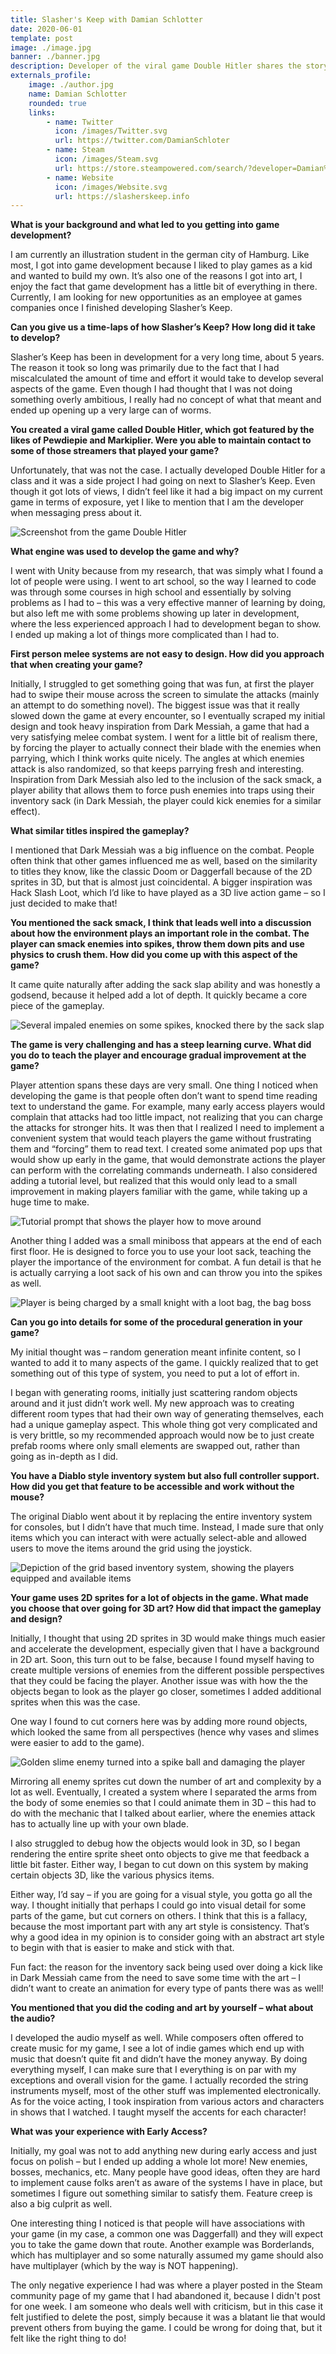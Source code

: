 ```yaml
---
title: Slasher's Keep with Damian Schlotter
date: 2020-06-01
template: post
image: ./image.jpg
banner: ./banner.jpg
description: Developer of the viral game Double Hitler shares the story and lessons learned behind developing his first Steam release.
externals_profile:
    image: ./author.jpg
    name: Damian Schlotter
    rounded: true
    links:
        - name: Twitter
          icon: /images/Twitter.svg
          url: https://twitter.com/DamianSchloter
        - name: Steam
          icon: /images/Steam.svg
          url: https://store.steampowered.com/search/?developer=Damian%20Schloter
        - name: Website
          icon: /images/Website.svg
          url: https://slasherskeep.info
---
```


**What is your background and what led to you getting into game development?**  
  
I am currently an illustration student in the german city of Hamburg. Like most, I got into game development because I liked to play games as a kid and wanted to build my own. It’s also one of the reasons I got into art, I enjoy the fact that game development has a little bit of everything in there. Currently, I am looking for new opportunities as an employee at games companies once I finished developing Slasher’s Keep.
  
**Can you give us a time-laps of how Slasher’s Keep? How long did it take to develop?**  
  
Slasher’s Keep has been in development for a very long time, about 5 years. The reason it took so long was primarily due to the fact that I had miscalculated the amount of time and effort it would take to develop several aspects of the game. Even though I had thought that I was not doing something overly ambitious, I really had no concept of what that meant and ended up opening up a very large can of worms.
  
**You created a viral game called Double Hitler, which got featured by the likes of Pewdiepie and Markiplier. Were you able to maintain contact to some of those streamers that played your game?**  
  
Unfortunately, that was not the case. I actually developed Double Hitler for a class and it was a side project I had going on next to Slasher’s Keep. Even though it got lots of views, I didn’t feel like it had a big impact on my current game in terms of exposure, yet I like to mention that I am the developer when messaging press about it.
  
![Screenshot from the game Double Hitler](./double-hitler.png) 


**What engine was used to develop the game and why?**  
  
I went with Unity because from my research, that was simply what I found a lot of people were using. I went to art school, so the way I learned to code was through some courses in high school and essentially by solving problems as I had to – this was a very effective manner of learning by doing, but also left me with some problems showing up later in development, where the less experienced approach I had to development began to show. I ended up making a lot of things more complicated than I had to.
  
**First person melee systems are not easy to design. How did you approach that when creating your game?**  
  
Initially, I struggled to get something going that was fun, at first the player had to swipe their mouse across the screen to simulate the attacks (mainly an attempt to do something novel). The biggest issue was that it really slowed down the game at every encounter, so I eventually scraped my initial design and took heavy inspiration from Dark Messiah, a game that had a very satisfying melee combat system. I went for a little bit of realism there, by forcing the player to actually connect their blade with the enemies when parrying, which I think works quite nicely. The angles at which enemies attack is also randomized, so that keeps parrying fresh and interesting. Inspiration from Dark Messiah also led to the inclusion of the sack smack, a player ability that allows them to force push enemies into traps using their inventory sack (in Dark Messiah, the player could kick enemies for a similar effect).
  
**What similar titles inspired the gameplay?**  
  
I mentioned that Dark Messiah was a big influence on the combat. People often think that other games influenced me as well, based on the similarity to titles they know, like the classic Doom or Daggerfall because of the 2D sprites in 3D, but that is almost just coincidental. A bigger inspiration was Hack Slash Loot, which I’d like to have played as a 3D live action game – so I just decided to make that!
  
**You mentioned the sack smack, I think that leads well into a discussion about how the environment plays an important role in the combat. The player can smack enemies into spikes, throw them down pits and use physics to crush them. How did you come up with this aspect of the game?**  
  
It came quite naturally after adding the sack slap ability and was honestly a godsend, because it helped add a lot of depth. It quickly became a core piece of the gameplay.
  
![Several impaled enemies on some spikes, knocked there by the sack slap](./spikes.png)

**The game is very challenging and has a steep learning curve. What did you do to teach the player and encourage gradual improvement at the game?**  
  
Player attention spans these days are very small. One thing I noticed when developing the game is that people often don’t want to spend time reading text to understand the game. For example, many early access players would complain that attacks had too little impact, not realizing that you can charge the attacks for stronger hits. It was then that I realized I need to implement a convenient system that would teach players the game without frustrating them and “forcing” them to read text. I created some animated pop ups that would show up early in the game, that would demonstrate actions the player can perform with the correlating commands underneath. I also considered adding a tutorial level, but realized that this would only lead to a small improvement in making players familiar with the game, while taking up a huge time to make.
  
![Tutorial prompt that shows the player how to move around](./tutorial-prompt.png)

Another thing I added was a small miniboss that appears at the end of each first floor. He is designed to force you to use your loot sack, teaching the player the importance of the environment for combat. A fun detail is that he is actually carrying a loot sack of his own and can throw you into the spikes as well.
  
![Player is being charged by a small knight with a loot bag, the bag boss](./bag-boss.png)  

**Can you go into details for some of the procedural generation in your game?**  
  
My initial thought was – random generation meant infinite content, so I wanted to add it to many aspects of the game. I quickly realized that to get something out of this type of system, you need to put a lot of effort in.
  
I began with generating rooms, initially just scattering random objects around and it just didn’t work well. My new approach was to creating different room types that had their own way of generating themselves, each had a unique gameplay aspect. This whole thing got very complicated and is very brittle, so my recommended approach would now be to just create prefab rooms where only small elements are swapped out, rather than going as in-depth as I did.
  
**You have a Diablo style inventory system but also full controller support. How did you get that feature to be accessible and work without the mouse?**  
  
The original Diablo went about it by replacing the entire inventory system for consoles, but I didn’t have that much time. Instead, I made sure that only items which you can interact with were actually select-able and allowed users to move the items around the grid using the joystick. 
  
![Depiction of the grid based inventory system, showing the players equipped and available items](./inventory.png)

**Your game uses 2D sprites for a lot of objects in the game. What made you choose that over going for 3D art? How did that impact the gameplay and design?**  
  
Initially, I thought that using 2D sprites in 3D would make things much easier and accelerate the development, especially given that I have a background in 2D art. Soon, this turn out to be false, because I found myself having to create multiple versions of enemies from the different possible perspectives that they could be facing the player. Another issue was with how the the objects began to look as the player go closer, sometimes I added additional sprites when this was the case. 
  
One way I found to cut corners here was by adding more round objects, which looked the same from all perspectives (hence why vases and slimes were easier to add to the game). 
  
![Golden slime enemy turned into a spike ball and damaging the player](./slime.png)

Mirroring all enemy sprites cut down the number of art and complexity by a lot as well. Eventually, I created a system where I separated the arms from the body of some enemies so that I could animate them in 3D – this had to do with the mechanic that I talked about earlier, where the enemies attack has to actually line up with your own blade.


I also struggled to debug how the objects would look in 3D, so I began rendering the entire sprite sheet onto objects to give me that feedback a little bit faster. Either way, I began to cut down on this system by making certain objects 3D, like the various physics items. 
  
Either way, I’d say – if you are going for a visual style, you gotta go all the way. I thought initially that perhaps I could go into visual detail for some parts of the game, but cut corners on others. I think that this is a fallacy, because the most important part with any art style is consistency. That’s why a good idea in my opinion is to consider going with an abstract art style to begin with that is easier to make and stick with that.
  
Fun fact: the reason for the inventory sack being used over doing a kick like in Dark Messiah came from the need to save some time with the art – I didn’t want to create an animation for every type of pants there was as well!
  
**You mentioned that you did the coding and art by yourself – what about the audio?**  
  
I developed the audio myself as well. While composers often offered to create music for my game, I see a lot of indie games which end up with music that doesn’t quite fit and didn’t have the money anyway. By doing everything myself, I can make sure that I everything is on par with my exceptions and overall vision for the game. I actually recorded the string instruments myself, most of the other stuff was implemented electronically. As for the voice acting, I took inspiration from various actors and characters in shows that I watched. I taught myself the accents for each character!
    
**What was your experience with Early Access?**  
  
Initially, my goal was not to add anything new during early access and just focus on polish – but I ended up adding a whole lot more! New enemies, bosses, mechanics, etc. Many people have good ideas, often they are hard to implement cause folks aren’t as aware of the systems I have in place, but sometimes I figure out something similar to satisfy them. Feature creep is also a big culprit as well. 
  
One interesting thing I noticed is that people will have associations with your game (in my case, a common one was Daggerfall) and they will expect you to take the game down that route. Another example was Borderlands, which has multiplayer and so some naturally assumed my game should also have multiplayer (which by the way is NOT happening).
  
The only negative experience I had was where a player posted in the Steam community page of my game that I had abandoned it, because I didn't post for one week. I am someone who deals well with criticism, but in this case it felt justified to delete the post, simply because it was a blatant lie that would prevent others from buying the game. I could be wrong for doing that, but it felt like the right thing to do!